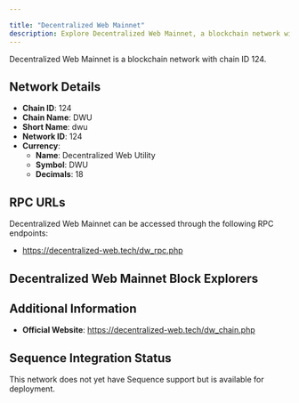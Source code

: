 ```yaml
---

title: "Decentralized Web Mainnet"
description: Explore Decentralized Web Mainnet, a blockchain network with chain ID 124. Learn about its native currency, Decentralized Web Utility, and how to interact with the network.
---
```




Decentralized Web Mainnet is a blockchain network with chain ID 124.

## Network Details

- **Chain ID**: 124
- **Chain Name**: DWU
- **Short Name**: dwu
- **Network ID**: 124
- **Currency**: 
  - **Name**: Decentralized Web Utility
  - **Symbol**: DWU
  - **Decimals**: 18

## RPC URLs

Decentralized Web Mainnet can be accessed through the following RPC endpoints:

- https://decentralized-web.tech/dw_rpc.php

## Decentralized Web Mainnet Block Explorers



## Additional Information

- **Official Website**: https://decentralized-web.tech/dw_chain.php

## Sequence Integration Status

This network does not yet have Sequence support but is available for deployment.
